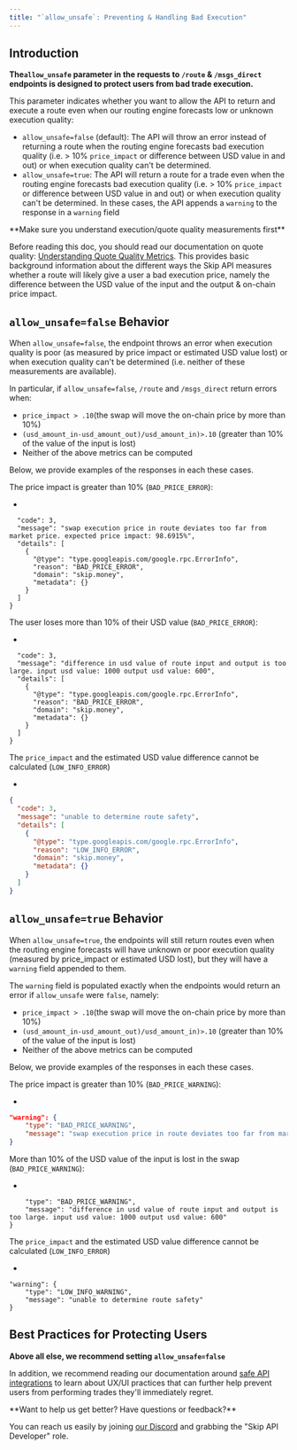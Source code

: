 ```yaml
---
title: "`allow_unsafe`: Preventing & Handling Bad Execution"
---
```


## Introduction

**The`allow_unsafe` parameter in the requests to `/route` & `/msgs_direct` endpoints is designed to protect users from bad trade execution.** 

This parameter indicates whether you want to allow the API to return and execute a route even when our routing engine forecasts low or unknown execution quality: 

* `allow_unsafe=false` (default): The API will throw an error instead of returning a route when the routing engine forecasts bad execution quality (i.e. > 10% `price_impact` or difference between USD value in and out) or when execution quality can't be determined.
* `allow_unsafe=true`: The API will return a route for a trade even when the routing engine forecasts bad execution quality (i.e. > 10% `price_impact` or difference between USD value in and out) or when execution quality can't be determined. In these cases, the API appends a `warning` to the response in a `warning` field


 <Info>
 **Make sure you understand execution/quote quality measurements first**
 
 Before reading this doc, you should read our documentation on quote quality: [ Understanding Quote Quality Metrics](/understanding-quote-quality-metrics). This provides basic background information about the different ways the Skip API measures whether a route will likely give a user a bad execution price, namely the difference between the USD value of the input and the output & on-chain price impact.
</Info>

## `allow_unsafe=false` Behavior

When `allow_unsafe=false`, the endpoint throws an error when execution quality is poor (as measured by price impact or estimated USD value lost) or when execution quality can't be determined (i.e. neither of these measurements are available). 

In particular, if `allow_unsafe=false`, `/route` and `/msgs_direct` return errors when:

* `price_impact > .10`(the swap will move the on-chain price by more than 10%)
* `(usd_amount_in-usd_amount_out)/usd_amount_in)>.10` (greater than 10% of the value of the input is lost)
* Neither of the above metrics can be computed

Below, we provide examples of the responses in each these cases. 

The price impact is greater than 10% (`BAD_PRICE_ERROR`):

* 
```{  
  "code": 3,  
  "message": "swap execution price in route deviates too far from market price. expected price impact: 98.6915%",  
  "details": [  
    {  
      "@type": "type.googleapis.com/google.rpc.ErrorInfo",  
      "reason": "BAD_PRICE_ERROR",  
      "domain": "skip.money",  
      "metadata": {}  
    }  
  ]  
}  
```

The user loses more than 10% of their USD value (`BAD_PRICE_ERROR`):

* 
```{  
  "code": 3,  
  "message": "difference in usd value of route input and output is too large. input usd value: 1000 output usd value: 600",  
  "details": [  
    {  
      "@type": "type.googleapis.com/google.rpc.ErrorInfo",  
      "reason": "BAD_PRICE_ERROR",  
      "domain": "skip.money",  
      "metadata": {}  
    }  
  ]  
}  
```

The `price_impact` and the estimated USD value difference cannot be calculated (`LOW_INFO_ERROR`)

*   
```JSON JSON
{  
  "code": 3,  
  "message": "unable to determine route safety",  
  "details": [  
    {  
      "@type": "type.googleapis.com/google.rpc.ErrorInfo",  
      "reason": "LOW_INFO_ERROR",  
      "domain": "skip.money",  
      "metadata": {}  
    }  
  ]  
}  
```

## `allow_unsafe=true` Behavior

When `allow_unsafe=true`, the endpoints will still return routes even when the routing engine forecasts will have unknown or poor execution quality (measured by price\_impact or estimated USD lost), but they will have a `warning` field appended to them. 

The `warning` field is populated exactly when the endpoints would return an error if `allow_unsafe` were `false`, namely: 

* `price_impact > .10`(the swap will move the on-chain price by more than 10%)
* `(usd_amount_in-usd_amount_out)/usd_amount_in)>.10` (greater than 10% of the value of the input is lost)
* Neither of the above metrics can be computed

Below, we provide examples of the responses in each these cases. 

The price impact is greater than 10% (`BAD_PRICE_WARNING`):

*   
```JSON JSON
"warning": {  
    "type": "BAD_PRICE_WARNING",  
    "message": "swap execution price in route deviates too far from market price. expected price impact: 98.6826%"  
}  
```

More than 10% of the USD value of the input is lost in the swap (`BAD_PRICE_WARNING`): 

* 
```"warning": {  
    "type": "BAD_PRICE_WARNING",  
    "message": "difference in usd value of route input and output is too large. input usd value: 1000 output usd value: 600"  
}  
```

The `price_impact` and the estimated USD value difference cannot be calculated (`LOW_INFO_ERROR`)

* 
```
"warning": {  
    "type": "LOW_INFO_WARNING",  
    "message": "unable to determine route safety"  
}  
```

## Best Practices for Protecting Users

**Above all else, we recommend setting `allow_unsafe=false`**

In addition, we recommend reading our documentation around [safe API integrations](/safe-swapping-how-to-protect-users-from-harming-themselves) to learn about UX/UI practices that can further help prevent users from performing trades they'll immediately regret.

 <Check>
 **Want to help us get better? Have questions or feedback?**
 
 You can reach us easily by joining [our Discord](https://skip.money/discord) and grabbing the "Skip API Developer" role.
 </Check>
